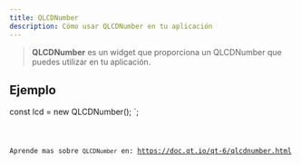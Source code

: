 ```yaml
---
title: QLCDNumber
description: Cómo usar QLCDNumber en tu aplicación
---
```



> **QLCDNumber** es un widget que proporciona un QLCDNumber que puedes utilizar en tu aplicación.

## Ejemplo


const lcd = new QLCDNumber();
`;

<Code code={qLCDNumberExample} title='example_lcd.ts' lang='ts' />

Aprende mas sobre `QLCDNumber` en: https://doc.qt.io/qt-6/qlcdnumber.html
